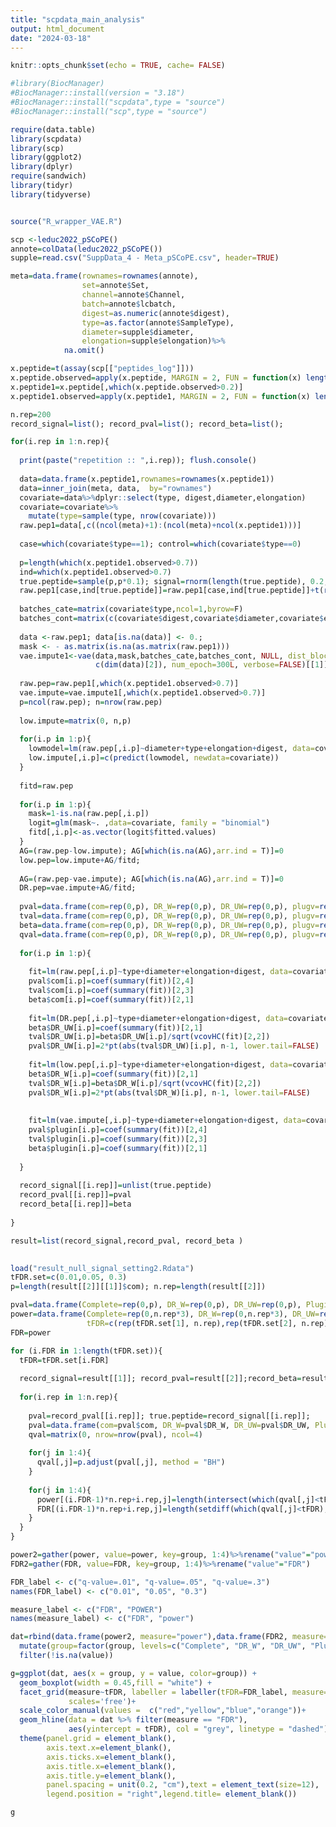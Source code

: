 ```yaml
---
title: "scpdata_main_analysis"
output: html_document
date: "2024-03-18"
---
```


```r
knitr::opts_chunk$set(echo = TRUE, cache= FALSE)
```


```r
#library(BiocManager)
#BiocManager::install(version = "3.18")
#BiocManager::install("scpdata",type = "source")
#BiocManager::install("scp",type = "source")

require(data.table)
library(scpdata)
library(scp)
library(ggplot2)
library(dplyr)
require(sandwich)
library(tidyr)
library(tidyverse)


source("R_wrapper_VAE.R")
```


```r
scp <-leduc2022_pSCoPE()
annote=colData(leduc2022_pSCoPE())
supple=read.csv("SuppData_4 - Meta_pSCoPE.csv", header=TRUE)

meta=data.frame(rownames=rownames(annote), 
                set=annote$Set, 
                channel=annote$Channel,
                batch=annote$lcbatch,
                digest=as.numeric(annote$digest),
                type=as.factor(annote$SampleType),
                diameter=supple$diameter,
                elongation=supple$elongation)%>%
            na.omit()

```


```r
x.peptide=t(assay(scp[["peptides_log"]]))
x.peptide.observed=apply(x.peptide, MARGIN = 2, FUN = function(x) length(x[!is.na(x)]) )/nrow(x.peptide)
x.peptide1=x.peptide[,which(x.peptide.observed>0.2)]
x.peptide1.observed=apply(x.peptide1, MARGIN = 2, FUN = function(x) length(x[!is.na(x)]) )/nrow(x.peptide)
```


```r
n.rep=200
record_signal=list(); record_pval=list(); record_beta=list(); 

for(i.rep in 1:n.rep){
  
  print(paste("repetition :: ",i.rep)); flush.console()
  
  data=data.frame(x.peptide1,rownames=rownames(x.peptide1))
  data=inner_join(meta, data,  by="rownames")
  covariate=data%>%dplyr::select(type, digest,diameter,elongation)
  covariate=covariate%>%
    mutate(type=sample(type, nrow(covariate)))
  raw.pep1=data[,c((ncol(meta)+1):(ncol(meta)+ncol(x.peptide1)))]
  
  case=which(covariate$type==1); control=which(covariate$type==0)
  
  p=length(which(x.peptide1.observed>0.7))
  ind=which(x.peptide1.observed>0.7)
  true.peptide=sample(p,p*0.1); signal=rnorm(length(true.peptide), 0.2, 0.05)
  raw.pep1[case,ind[true.peptide]]=raw.pep1[case,ind[true.peptide]]+t(replicate(length(case),signal))  
  
  batches_cate=matrix(covariate$type,ncol=1,byrow=F) 
  batches_cont=matrix(c(covariate$digest,covariate$diameter,covariate$elongation),ncol=3,byrow=F) 
  
  data <-raw.pep1; data[is.na(data)] <- 0.;
  mask <- - as.matrix(is.na(as.matrix(raw.pep1)))
  vae.impute1<-vae(data,mask,batches_cate,batches_cont, NULL, dist_block=list('Gaussian'),
                   c(dim(data)[2]), num_epoch=300L, verbose=FALSE)[[1]]
  
  raw.pep=raw.pep1[,which(x.peptide1.observed>0.7)]
  vae.impute=vae.impute1[,which(x.peptide1.observed>0.7)]
  p=ncol(raw.pep); n=nrow(raw.pep)
  
  low.impute=matrix(0, n,p)
  
  for(i.p in 1:p){
    lowmodel=lm(raw.pep[,i.p]~diameter+type+elongation+digest, data=covariate)
    low.impute[,i.p]=c(predict(lowmodel, newdata=covariate))
  }
  
  fitd=raw.pep
  
  for(i.p in 1:p){
    mask=1-is.na(raw.pep[,i.p])
    logit=glm(mask~. ,data=covariate, family = "binomial")
    fitd[,i.p]<-as.vector(logit$fitted.values)
  }
  AG=(raw.pep-low.impute); AG[which(is.na(AG),arr.ind = T)]=0
  low.pep=low.impute+AG/fitd; 
  
  AG=(raw.pep-vae.impute); AG[which(is.na(AG),arr.ind = T)]=0
  DR.pep=vae.impute+AG/fitd; 
  
  pval=data.frame(com=rep(0,p), DR_W=rep(0,p), DR_UW=rep(0,p), plugv=rep(0,p), plugin=rep(0,p))
  tval=data.frame(com=rep(0,p), DR_W=rep(0,p), DR_UW=rep(0,p), plugv=rep(0,p), plugin=rep(0,p))
  beta=data.frame(com=rep(0,p), DR_W=rep(0,p), DR_UW=rep(0,p), plugv=rep(0,p), plugin=rep(0,p))
  qval=data.frame(com=rep(0,p), DR_W=rep(0,p), DR_UW=rep(0,p), plugv=rep(0,p), plugin=rep(0,p))
  
  for(i.p in 1:p){
    
    fit=lm(raw.pep[,i.p]~type+diameter+elongation+digest, data=covariate)
    pval$com[i.p]=coef(summary(fit))[2,4] 
    tval$com[i.p]=coef(summary(fit))[2,3] 
    beta$com[i.p]=coef(summary(fit))[2,1] 
    
    fit=lm(DR.pep[,i.p]~type+diameter+elongation+digest, data=covariate)
    beta$DR_UW[i.p]=coef(summary(fit))[2,1] 
    tval$DR_UW[i.p]=beta$DR_UW[i.p]/sqrt(vcovHC(fit)[2,2])
    pval$DR_UW[i.p]=2*pt(abs(tval$DR_UW)[i.p], n-1, lower.tail=FALSE) 
    
    fit=lm(low.pep[,i.p]~type+diameter+elongation+digest, data=covariate)
    beta$DR_W[i.p]=coef(summary(fit))[2,1] 
    tval$DR_W[i.p]=beta$DR_W[i.p]/sqrt(vcovHC(fit)[2,2])
    pval$DR_W[i.p]=2*pt(abs(tval$DR_W)[i.p], n-1, lower.tail=FALSE) 
    
    
    fit=lm(vae.impute[,i.p]~type+diameter+elongation+digest, data=covariate)
    pval$plugin[i.p]=coef(summary(fit))[2,4] 
    tval$plugin[i.p]=coef(summary(fit))[2,3] 
    beta$plugin[i.p]=coef(summary(fit))[2,1] 
    
  }
  
  record_signal[[i.rep]]=unlist(true.peptide)
  record_pval[[i.rep]]=pval
  record_beta[[i.rep]]=beta
  
}

result=list(record_signal,record_pval, record_beta )
 
```


```r

load("result_null_signal_setting2.Rdata")
tFDR.set=c(0.01,0.05, 0.3)
p=length(result[[2]][[1]]$com); n.rep=length(result[[2]])

pval=data.frame(Complete=rep(0,p), DR_W=rep(0,p), DR_UW=rep(0,p), Plugin=rep(0,p))
power=data.frame(Complete=rep(0,n.rep*3), DR_W=rep(0,n.rep*3), DR_UW=rep(0,n.rep*3), Plugin=rep(0,n.rep*3), 
                 tFDR=c(rep(tFDR.set[1], n.rep),rep(tFDR.set[2], n.rep),rep(tFDR.set[3], n.rep)))
FDR=power

for (i.FDR in 1:length(tFDR.set)){
  tFDR=tFDR.set[i.FDR]
  
  record_signal=result[[1]]; record_pval=result[[2]];record_beta=result[[3]]
  
  for(i.rep in 1:n.rep){
    
    pval=record_pval[[i.rep]]; true.peptide=record_signal[[i.rep]]; 
    pval=data.frame(com=pval$com, DR_W=pval$DR_W, DR_UW=pval$DR_UW, Plugin=pval$plugin)
    qval=matrix(0, nrow=nrow(pval), ncol=4)
    
    for(j in 1:4){
      qval[,j]=p.adjust(pval[,j], method = "BH")
    }
    
    for(j in 1:4){
      power[(i.FDR-1)*n.rep+i.rep,j]=length(intersect(which(qval[,j]<tFDR),true.peptide))/length(true.peptide)
      FDR[(i.FDR-1)*n.rep+i.rep,j]=length(setdiff(which(qval[,j]<tFDR),true.peptide))/length(which(qval[,j]<tFDR))
    }
  }
}

power2=gather(power, value=power, key=group, 1:4)%>%rename("value"="power")
FDR2=gather(FDR, value=FDR, key=group, 1:4)%>%rename("value"="FDR")

FDR_label <- c("q-value=.01", "q-value=.05", "q-value=.3")
names(FDR_label) <- c("0.01", "0.05", "0.3")

measure_label <- c("FDR", "POWER")
names(measure_label) <- c("FDR", "power")

dat=rbind(data.frame(power2, measure="power"),data.frame(FDR2, measure="FDR"))%>%
  mutate(group=factor(group, levels=c("Complete", "DR_W", "DR_UW", "Plugin")))%>%
  filter(!is.na(value))

g=ggplot(dat, aes(x = group, y = value, color=group)) +
  geom_boxplot(width = 0.45,fill = "white") + 
  facet_grid(measure~tFDR, labeller = labeller(tFDR=FDR_label, measure=measure_label),
             scales='free')+
  scale_color_manual(values =  c("red","yellow","blue","orange"))+
  geom_hline(data = dat %>% filter(measure == "FDR"),
             aes(yintercept = tFDR), col = "grey", linetype = "dashed")+
  theme(panel.grid = element_blank(),
        axis.text.x=element_blank(),
        axis.ticks.x=element_blank(),
        axis.title.x=element_blank(),
        axis.title.y=element_blank(),
        panel.spacing = unit(0.2, "cm"),text = element_text(size=12),
        legend.position = "right",legend.title= element_blank())

g

```

